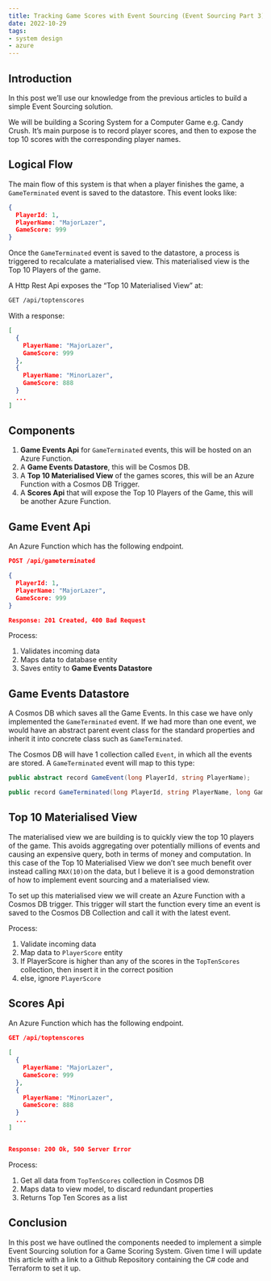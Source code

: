 ```yaml
---
title: Tracking Game Scores with Event Sourcing (Event Sourcing Part 3)
date: 2022-10-29
tags:
- system design
- azure
---
```


## Introduction
In this post we’ll use our knowledge from the previous articles to build a simple Event Sourcing solution. 

We will be building a Scoring System for a Computer Game e.g. Candy Crush. It’s main purpose is to record player scores, and then
to expose the top 10 scores with the corresponding player names.

## Logical Flow
The main flow of this system is that when a player finishes the game, a `GameTerminated` event is saved to the datastore. This event looks like:

```json
{
  PlayerId: 1,
  PlayerName: "MajorLazer",
  GameScore: 999
}
```

Once the `GameTerminated` event is saved to the datastore, a process is triggered to recalculate a materialised view. This materialised view is the Top 10 Players of the game.

A Http Rest Api exposes the “Top 10 Materialised View” at:
```bash
GET /api/toptenscores
```

With a response:
```json
[
  {
    PlayerName: "MajorLazer",
    GameScore: 999
  },
  {
    PlayerName: "MinorLazer",
    GameScore: 888
  }
  ...
]
```

## Components
1. **Game Events Api** for `GameTerminated` events, this will be hosted on an Azure Function.
2. A **Game Events Datastore**, this will be Cosmos DB.
3. A **Top 10 Materialised View** of the games scores, this will be an Azure Function with a Cosmos DB Trigger.
4. A **Scores Api** that will expose the Top 10 Players of the Game, this will be another Azure Function.

## Game Event Api
An Azure Function which has the following endpoint.
```json
POST /api/gameterminated 

{
  PlayerId: 1,
  PlayerName: "MajorLazer",
  GameScore: 999
}

Response: 201 Created, 400 Bad Request
```

Process:
1. Validates incoming data
2. Maps data to database entity
3. Saves entity to **Game Events Datastore**

## Game Events Datastore 
A Cosmos DB which saves all the Game Events. In this case we have only implemented the `GameTerminated` event. If we had more than one event, we would have an abstract parent event class for the standard properties and inherit it into concrete class such as `GameTerminated`.

The Cosmos DB will have 1 collection called `Event`, in which all the events are stored. A `GameTerminated` event will map to this type:

```cs
public abstract record GameEvent(long PlayerId, string PlayerName);

public record GameTerminated(long PlayerId, string PlayerName, long GameScore) : GameEvent(PlayerId, PlayerName);
```

## Top 10 Materialised View
The materialised view we are building is to quickly view the top 10 players of the game. 
This avoids aggregating over potentially millions of events and causing an expensive query, 
both in terms of money and computation. In this case of the Top 10 Materialised View we don’t 
see much benefit over instead calling `MAX(10)`on the data, but I believe it is a good demonstration of 
how to implement event sourcing and a materialised view.

To set up this materialised view we will create an Azure Function with a Cosmos DB trigger. 
This trigger will start the function every time an event is saved to the Cosmos DB Collection and call it with the latest event.

Process:
1. Validate incoming data
2. Map data to `PlayerScore` entity
3. If PlayerScore is higher than any of the scores in the `TopTenScores` collection, then insert it in the correct position
4.  else, ignore `PlayerScore`

## Scores Api
An Azure Function which has the following endpoint.
```json
GET /api/toptenscores
 
[
  {
    PlayerName: "MajorLazer",
    GameScore: 999
  },
  {
    PlayerName: "MinorLazer",
    GameScore: 888
  }
  ...
]


Response: 200 Ok, 500 Server Error
```

Process:
1. Get all data from `TopTenScores` collection in Cosmos DB
2. Maps data to view model, to discard redundant properties
3. Returns Top Ten Scores as a list

## Conclusion
In this post we have outlined the components needed to implement a simple Event Sourcing solution for a Game Scoring System. Given time I will update this article with a link to a Github Repository containing the C# code and Terraform to set it up. 